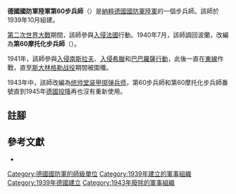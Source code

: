 {{Expand language|1=de|time=2020-07-21T14:38:29+00:00}}
{{Infobox military unit
|unit_name=德國國防軍陸軍第60步兵師<br/>德國國防軍陸軍第60摩托化步兵師
|image= 60th Motorised Division Logo.svg
|image_size = 150
|caption=
|dates=1939年10月15日至1943年5月27日
|country={{flag|Nazi Germany}}
|branch=[[納粹德國陸軍|陸軍]]
|type=[[步兵|步兵]]
|role=
|size=[[师_(军队)|師]]
|command_structure=
|garrison=
|garrison_label=
|nickname=
|patron=
|motto=
|colors=
|colors_label=
|march=
|mascot=
|equipment=
|equipment_label=
}}

'''德國國防軍陸軍第60步兵師'''（{{lang-de|'''60. Infanterie-Division'''}}）是[[納粹德國|納粹德國]][[德國國防軍|國防軍]][[納粹德國陸軍|陸軍]]的一個步兵師。該師於1939年10月組建{{cfn|Mitcham|y=2007}}。

[[第二次世界大戰|第二次世界大戰]]期間，該師參與[[法國戰役|入侵法國]]行動。1940年7月，該師調回波蘭，改編為'''第60摩托化步兵師'''（{{lang-de|'''60. Infanterie-Division (mot.)'''}}）。

1941年，該師參與[[南斯拉夫戰役|入侵南斯拉夫]]、[[希臘戰役|入侵希臘]]和[[巴巴羅薩行動|巴巴羅薩行動]]，此後一直在[[苏德战争|東線]]作戰，直至[[斯大林格勒战役|斯大林格勒战役]]期間被圍殲。

1943年中，該師改編為[[统帅堂装甲掷弹兵师|统帅堂装甲掷弹兵师]]，第60步兵師和第60摩托化步兵師番號直到1945年[[第二次世界大戰歐洲戰場的結束|德國投降]]再也沒有重新使用。

== 註腳 ==
{{reflist}}

== 參考文獻 ==
* {{Cite book|last=Mitcham |first=Samuel W., Jr.|author-link=Samuel W. Mitcham|title=German Order of Battle, Volume One: 1st – 290th Infantry Divisions in WWII|year=2007|publisher=Stackpole Books|location=PA; United States of America|isbn=978-0-8117-3416-5|ref={{sfnRef|Mitcham|y=2007}}}}

{{portal|第二次世界大战}}
{{mil-stub}}
{{德國國防軍陸軍的步兵師}}
[[Category:德國國防軍的師級單位|Category:德國國防軍的師級單位]]
[[Category:1939年建立的軍事組織|Category:1939年建立的軍事組織]]
[[Category:1939年德國建立|Category:1939年德國建立]]
[[Category:1943年廢除的軍事組織|Category:1943年廢除的軍事組織]]